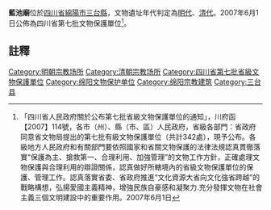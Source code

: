 {{msg:四川省文物保護單位
|名稱 = 藍池廟
|編號 = 170
|圖片 = 
|級別 = S7
|分類 = 
|時代 = [[明代|明代]]、[[清代|清代]]
|地点 = [[四川省|四川省]][[綿陽市|綿陽市]][[三台縣|三台縣]]
|坐標 =
|登錄 = 2007年6月1日
}}
'''藍池廟'''位於[[四川省|四川省]][[綿陽市|綿陽市]][[三台縣|三台縣]]，文物遺址年代判定為[[明代|明代]]、[[清代|清代]]。2007年6月1日公佈為四川省第七批文物保護單位<ref>「四川省人民政府關於公布第七批省級文物保護單位的通知」，川府函【2007】114號，各市（州）、縣（市、區）人民政府，省級各部門：省政府同意省文物局提出的第七批有級文物保護單位（共計342處），現予公布。各級地方人民政府和有關部門要依照國家和省關文物保護的法律法規認真貫徹落實“保護為主、搶救第一、合理利用、加強管理”的文物工作方針，正確處理文物保護與合理利用的辯證關係，認真做好所轄境內的省級文物保護單位的保護、管理工作。認真落實省委、省政府推進“文化資源大省向文化強省跨越”的戰略構想，弘揚愛國主義精神，增強民族自豪感和凝聚力.充分發揮文物在社會主義三個文明建設中的重要作用。2007年6月1日</ref>。
==註釋==
{{reflist}}
{{文物保護單位小作品}}
{{绵阳市境内的四川省文物保护单位}}
[[Category:明朝宗教场所|Category:明朝宗教场所]]
[[Category:清朝宗教场所|Category:清朝宗教场所]]
[[Category:四川省第七批省級文物保護單位|Category:四川省第七批省級文物保護單位]]
[[Category:绵阳文物保护单位|Category:绵阳文物保护单位]]
[[Category:绵阳宗教建筑|Category:绵阳宗教建筑]]
[[Category:三台县|Category:三台县]]